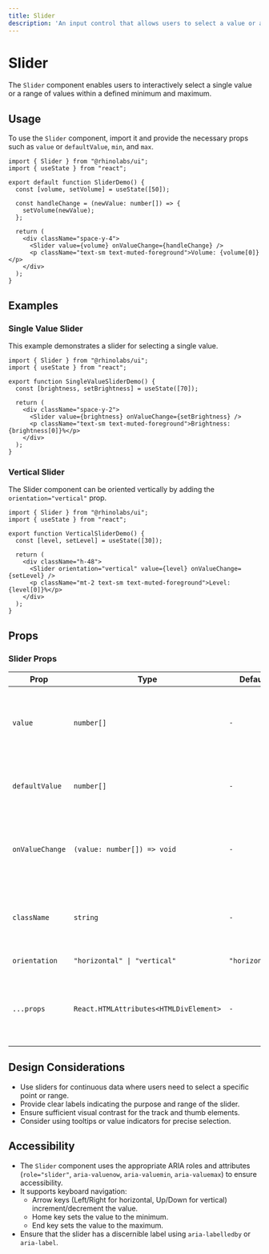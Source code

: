 ```yaml
---
title: Slider
description: 'An input control that allows users to select a value or a range of values along a continuous scale.'
---
```


# Slider

The `Slider` component enables users to interactively select a single value or a range of values within a defined minimum and maximum.

## Usage

To use the `Slider` component, import it and provide the necessary props such as `value` or `defaultValue`, `min`, and `max`.

```tsx
import { Slider } from "@rhinolabs/ui";
import { useState } from "react";

export default function SliderDemo() {
  const [volume, setVolume] = useState([50]);

  const handleChange = (newValue: number[]) => {
    setVolume(newValue);
  };

  return (
    <div className="space-y-4">
      <Slider value={volume} onValueChange={handleChange} />
      <p className="text-sm text-muted-foreground">Volume: {volume[0]}</p>
    </div>
  );
}
```

## Examples

### Single Value Slider

This example demonstrates a slider for selecting a single value.

```tsx
import { Slider } from "@rhinolabs/ui";
import { useState } from "react";

export function SingleValueSliderDemo() {
  const [brightness, setBrightness] = useState([70]);

  return (
    <div className="space-y-2">
      <Slider value={brightness} onValueChange={setBrightness} />
      <p className="text-sm text-muted-foreground">Brightness: {brightness[0]}%</p>
    </div>
  );
}
```

### Vertical Slider

The Slider component can be oriented vertically by adding the `orientation="vertical"` prop.

```tsx
import { Slider } from "@rhinolabs/ui";
import { useState } from "react";

export function VerticalSliderDemo() {
  const [level, setLevel] = useState([30]);

  return (
    <div className="h-48">
      <Slider orientation="vertical" value={level} onValueChange={setLevel} />
      <p className="mt-2 text-sm text-muted-foreground">Level: {level[0]}%</p>
    </div>
  );
}
```

## Props

### Slider Props

| Prop | Type | Default | Description |
|------|------|---------|-------------|
| `value` | `number[]` | `-` | 	The controlled value of the slider. An array for range selection. |
| `defaultValue` | `number[]` | `-` | 	The initial value of the slider when it is first rendered. |
| `onValueChange` | `(value: number[]) => void` | `-` | 	Callback function called when the slider's value changes. |
| `className` | `string` | `-` | Additional CSS classes to apply to the root slider element. |
| `orientation` | `"horizontal" \| "vertical"` | `"horizontal"` | 	The slider orientation. |
| `...props` | `React.HTMLAttributes<HTMLDivElement>` | `-` | All other standard HTML attributes for the root slider element. |

## Design Considerations

- Use sliders for continuous data where users need to select a specific point or range.
- Provide clear labels indicating the purpose and range of the slider.
- Ensure sufficient visual contrast for the track and thumb elements.
- Consider using tooltips or value indicators for precise selection.

## Accessibility

- The `Slider` component uses the appropriate ARIA roles and attributes (`role="slider"`, `aria-valuenow`, `aria-valuemin`, `aria-valuemax`) to ensure accessibility.
- It supports keyboard navigation:
  - Arrow keys (Left/Right for horizontal, Up/Down for vertical) increment/decrement the value.
  - Home key sets the value to the minimum.
  - End key sets the value to the maximum.
- Ensure that the slider has a discernible label using `aria-labelledby` or `aria-label`.
